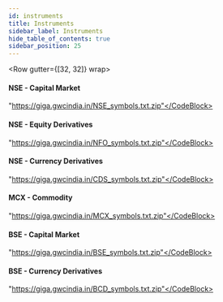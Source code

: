 ```yaml
---
id: instruments
title: Instruments
sidebar_label: Instruments
hide_table_of_contents: true
sidebar_position: 25
---
```



<Row gutter={[32, 32]} wrap>
  <Col xs={24} md={12}>

#### NSE - Capital Market

<CodeBlock>"https://giga.gwcindia.in/NSE_symbols.txt.zip"</CodeBlock>

#### NSE - Equity Derivatives

<CodeBlock>"https://giga.gwcindia.in/NFO_symbols.txt.zip"</CodeBlock>

#### NSE - Currency Derivatives

<CodeBlock>"https://giga.gwcindia.in/CDS_symbols.txt.zip"</CodeBlock>

#### MCX - Commodity

<CodeBlock>"https://giga.gwcindia.in/MCX_symbols.txt.zip"</CodeBlock>

#### BSE - Capital Market

<CodeBlock>"https://giga.gwcindia.in/BSE_symbols.txt.zip"</CodeBlock>

#### BSE - Currency Derivatives

<CodeBlock>"https://giga.gwcindia.in/BCD_symbols.txt.zip"</CodeBlock>

  </Col>

</Row>
